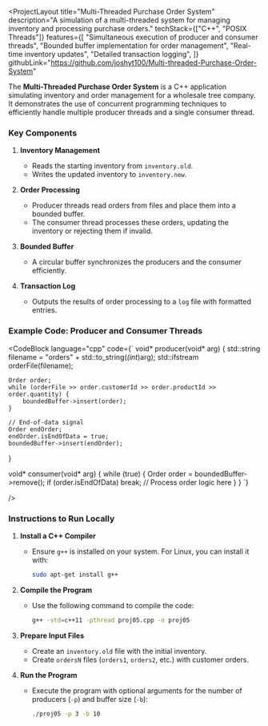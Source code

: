 



<ProjectLayout
  title="Multi-Threaded Purchase Order System"
  description="A simulation of a multi-threaded system for managing inventory and processing purchase orders."
  techStack={["C++", "POSIX Threads"]}
  features={[
    "Simultaneous execution of producer and consumer threads",
    "Bounded buffer implementation for order management",
    "Real-time inventory updates",
    "Detailed transaction logging",
  ]}
  githubLink="https://github.com/joshyt100/Multi-threaded-Purchase-Order-System"
>

The **Multi-Threaded Purchase Order System** is a C++ application simulating inventory and order management for a wholesale tree company. It demonstrates the use of concurrent programming techniques to efficiently handle multiple producer threads and a single consumer thread.

### Key Components

1. **Inventory Management**
   - Reads the starting inventory from `inventory.old`.
   - Writes the updated inventory to `inventory.new`.

2. **Order Processing**
   - Producer threads read orders from files and place them into a bounded buffer.
   - The consumer thread processes these orders, updating the inventory or rejecting them if invalid.

3. **Bounded Buffer**
   - A circular buffer synchronizes the producers and the consumer efficiently.

4. **Transaction Log**
   - Outputs the results of order processing to a `log` file with formatted entries.

### Example Code: Producer and Consumer Threads

<CodeBlock
language="cpp"
    code={`
    void* producer(void* arg) {
    std::string filename = "orders" + std::to_string(*(int*)arg);
    std::ifstream orderFile(filename);

    Order order;
    while (orderFile >> order.customerId >> order.productId >> order.quantity) {
        boundedBuffer->insert(order);
    }

    // End-of-data signal
    Order endOrder;
    endOrder.isEndOfData = true;
    boundedBuffer->insert(endOrder);
}

void* consumer(void* arg) {
    while (true) {
        Order order = boundedBuffer->remove();
        if (order.isEndOfData) break;
        // Process order logic here
    }
}
    `}

/>

### Instructions to Run Locally

1. **Install a C++ Compiler**
   - Ensure `g++` is installed on your system. For Linux, you can install it with:
     ```bash
     sudo apt-get install g++
     ```

2. **Compile the Program**
   - Use the following command to compile the code:
     ```bash
     g++ -std=c++11 -pthread proj05.cpp -o proj05
     ```

3. **Prepare Input Files**
   - Create an `inventory.old` file with the initial inventory.
   - Create `ordersN` files (`orders1`, `orders2`, etc.) with customer orders.

4. **Run the Program**
   - Execute the program with optional arguments for the number of producers (`-p`) and buffer size (`-b`):
     ```bash
     ./proj05 -p 3 -b 10
     ```

</ProjectLayout>

